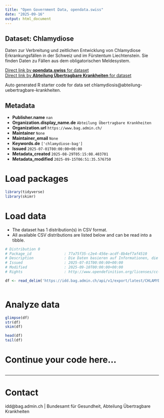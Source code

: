```yaml
---
title: "Open Government Data, opendata.swiss"
date: "2025-09-16"
output: html_document
---
```


## Dataset: Chlamydiose

Daten zur Verbreitung und zeitlichen Entwicklung von Chlamydiose Erkrankungsfällen in der Schweiz und im Fürstentum Liechtenstein. Sie finden Daten zu Fällen aus dem obligatorischen Meldesystem.

[Direct link by **opendata.swiss** for dataset](https://opendata.swiss/de/dataset/chlamydiose)<br>
[Direct link by **Abteilung Übertragbare Krankheiten** for dataset](https://idd.bag.admin.ch)

Auto generated R starter code for data set chlamydiosis@abteilung-uebertragbare-krankheiten.

## Metadata

- **Publisher.name** `nan`
- **Organization.display_name.de** `Abteilung Übertragbare Krankheiten`
- **Organization.url** `https://www.bag.admin.ch/`
- **Maintainer** `None`
- **Maintainer_email** `None`
- **Keywords.de** `['chlamydiose-bag']`
- **Issued** `2025-07-01T00:00:00+00:00`
- **Metadata_created** `2025-08-29T05:15:08.403701`
- **Metadata_modified** `2025-09-15T06:51:35.576750`


# Load packages

```r

library(tidyverse)
library(skimr)

```

# Load data

-   The dataset has 1 distribution(s) in CSV format.
-   All available CSV distributions are listed below and can be read into a tibble.

```r

# Distribution 0
# Package_id               : 77a75f35-c2e4-456e-acdf-8b4ef7af4510
# Description              : Die Daten basieren auf Informationen, die Laboratorien, Ärztinnen und Ärzte sowie Spitäler dem BAG im Rahmen der Meldepflicht übermittelt haben.
# Issued                   : 2025-07-01T00:00:00+00:00
# Modified                 : 2025-09-10T00:00:00+00:00
# Rights                   : http://www.opendefinition.org/licenses/cc-by/

df <- read_delim('https://idd.bag.admin.ch/api/v1/export/latest/CHLAMYDIOSIS_oblig/csv')



```

# Analyze data

```r

glimpse(df)
str(df)
skim(df)

head(df)
tail(df)

```

# Continue your code here...

```r

```

------------------------------------------------------------------------

# Contact

idd@bag.admin.ch | Bundesamt für Gesundheit, Abteilung Übertragbare Krankheiten
